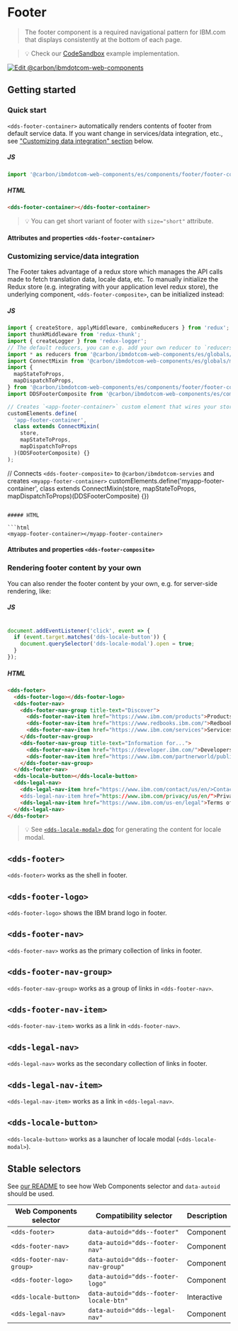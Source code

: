 
# Footer

> The footer component is a required navigational pattern for IBM.com that
> displays consistently at the bottom of each page.

> 💡 Check our
> [CodeSandbox](https://githubbox.com/carbon-design-system/carbon-for-ibm-dotcom/tree/master/packages/web-components/examples/codesandbox/components/footer)
> example implementation.

[![Edit @carbon/ibmdotcom-web-components](https://codesandbox.io/static/img/play-codesandbox.svg)](https://githubbox.com/carbon-design-system/carbon-for-ibm-dotcom/tree/master/packages/web-components/examples/codesandbox/components/footer)

## Getting started

### Quick start

`<dds-footer-container>` automatically renders contents of footer from default service data. If you want change in services/data integration, etc., see ["Customizing data integration" section](#customizing-data-integration) below.

##### JS

```javascript
import '@carbon/ibmdotcom-web-components/es/components/footer/footer-container';
```

##### HTML

```html
<dds-footer-container></dds-footer-container>
```

> 💡 You can get short variant of footer with `size="short"` attribute.

#### Attributes and properties `<dds-footer-container>`

<Props of="dds-footer-composite" />

### Customizing service/data integration

The Footer takes advantage of a redux store which manages the API calls made
to fetch translation data, locale data, etc. To manually initialize the Redux
store (e.g. integrating with your application level redux store), the underlying
component, `<dds-footer-composite>`, can be initialized instead:


##### JS

```javascript
import { createStore, applyMiddleware, combineReducers } from 'redux';
import thunkMiddleware from 'redux-thunk';
import { createLogger } from 'redux-logger';
// The default reducers, you can e.g. add your own reducer to `reducers` table
import * as reducers from '@carbon/ibmdotcom-web-components/es/globals/services-store/reducers';
import ConnectMixin from '@carbon/ibmdotcom-web-components/es/globals/mixins/connect';
import {
  mapStateToProps,
  mapDispatchToProps,
} from '@carbon/ibmdotcom-web-components/es/components/footer/footer-container';
import DDSFooterComposite from '@carbon/ibmdotcom-web-components/es/components/footer/footer-composite';

// Creates `<app-footer-container>` custom element that wires your store to our rendering logic
customElements.define(
  'app-footer-container',
  class extends ConnectMixin(
    store,
    mapStateToProps,
    mapDispatchToProps
  )(DDSFooterComposite) {}
);
```

// Connects `<dds-footer-composite>` to `@carbon/ibmdotcom-servies` and creates `<myapp-footer-container>`
customElements.define('myapp-footer-container', class extends ConnectMixin(store, mapStateToProps, mapDispatchToProps)(DDSFooterComposite) {})
```

##### HTML

```html
<myapp-footer-container></myapp-footer-container>
```

#### Attributes and properties `<dds-footer-composite>`

<Props of="dds-footer-composite" />

### Rendering footer content by your own

You can also render the footer content by your own, e.g. for server-side rendering, like:

##### JS

```javascript

document.addEventListener('click', event => {
  if (event.target.matches('dds-locale-button')) {
    document.querySelector('dds-locale-modal').open = true;
  }
});
```

##### HTML

```html
<dds-footer>
  <dds-footer-logo></dds-footer-logo>
  <dds-footer-nav>
    <dds-footer-nav-group title-text="Discover">
      <dds-footer-nav-item href="https://www.ibm.com/products">Products</dds-footer-nav-item>
      <dds-footer-nav-item href="https://www.redbooks.ibm.com/">Redbooks</dds-footer-nav-item>
      <dds-footer-nav-item href="https://www.ibm.com/services">Services</dds-footer-nav-item>
    </dds-footer-nav-group>
    <dds-footer-nav-group title-text="Information for...">
      <dds-footer-nav-item href="https://developer.ibm.com/">Developers</dds-footer-nav-item>
      <dds-footer-nav-item href="https://www.ibm.com/partnerworld/public">Business</dds-footer-nav-item>
    </dds-footer-nav-group>
  </dds-footer-nav>
  <dds-locale-button></dds-locale-button>
  <dds-legal-nav>
    <dds-legal-nav-item href="https://www.ibm.com/contact/us/en/>Contact IBM</dds-legal-nav-item>
    <dds-legal-nav-item href="https://www.ibm.com/privacy/us/en/">Privacy</dds-legal-nav-item>
    <dds-legal-nav-item href="https://www.ibm.com/us-en/legal">Terms of use</dds-legal-nav-item>
  </dds-legal-nav>
</dds-footer>
```

> 💡 See [`<dds-locale-modal>` doc](/?path=/docs/components-locale-modal--default) for generating the content for locale modal.

## `<dds-footer>`

`<dds-footer>` works as the shell in footer.

<Props of="dds-footer" />

## `<dds-footer-logo>`

`<dds-footer-logo>` shows the IBM brand logo in footer.

<Props of="dds-masthead-logo" />

## `<dds-footer-nav>`

`<dds-footer-nav>` works as the primary collection of links in footer.

<Props of="dds-footer-nav" />

## `<dds-footer-nav-group>`

`<dds-footer-nav-group>` works as a group of links in `<dds-footer-nav>`.

<Props of="dds-footer-nav-group" />

## `<dds-footer-nav-item>`

`<dds-footer-nav-item>` works as a link in `<dds-footer-nav>`.

<Props of="dds-footer-nav-item" />

## `<dds-legal-nav>`

`<dds-legal-nav>` works as the secondary collection of links in footer.

<Props of="dds-legal-nav" />

## `<dds-legal-nav-item>`

`<dds-legal-nav-item>` works as a link in `<dds-legal-nav>`.

<Props of="dds-legal-nav-item" />

## `<dds-locale-button>`

`<dds-locale-button>` works as a launcher of locale modal (`<dds-locale-modal>`).

<Props of="dds-locale-button" />

## Stable selectors

See [our README](https://github.com/carbon-design-system/carbon-for-ibm-dotcom/tree/master/packages/web-components#stable-selectors-for-analytics-and-integratione2e-testing-in-web-components) to see how Web Components selector and `data-autoid` should be used.

| Web Components selector  | Compatibility selector                 | Description |
| ------------------------ | -------------------------------------- | ----------- |
| `<dds-footer>`           | `data-autoid="dds--footer"`            | Component   |
| `<dds-footer-nav>`       | `data-autoid="dds--footer-nav"`        | Component   |
| `<dds-footer-nav-group>` | `data-autoid="dds--footer-nav-group"`  | Component   |
| `<dds-footer-logo>`      | `data-autoid="dds--footer-logo"`       | Component   |
| `<dds-locale-button>`    | `data-autoid="dds--footer-locale-btn"` | Interactive |
| `<dds-legal-nav>`        | `data-autoid="dds--legal-nav"`         | Component   |

<Description markdown={contributing} />
